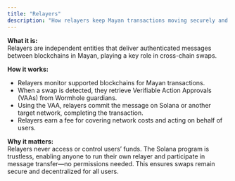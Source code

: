 ```yaml
---
title: "Relayers"
description: "How relayers keep Mayan transactions moving securely and efficiently across chains."
---
```


**What it is:**\
Relayers are independent entities that deliver authenticated messages between blockchains in Mayan, playing a key role in cross-chain swaps.

**How it works:**

- Relayers monitor supported blockchains for Mayan transactions.
- When a swap is detected, they retrieve Verifiable Action Approvals (VAAs) from Wormhole guardians.
- Using the VAA, relayers commit the message on Solana or another target network, completing the transaction.
- Relayers earn a fee for covering network costs and acting on behalf of users.

**Why it matters:**\
Relayers never access or control users’ funds. The Solana program is trustless, enabling anyone to run their own relayer and participate in message transfer—no permissions needed. This ensures swaps remain secure and decentralized for all users.